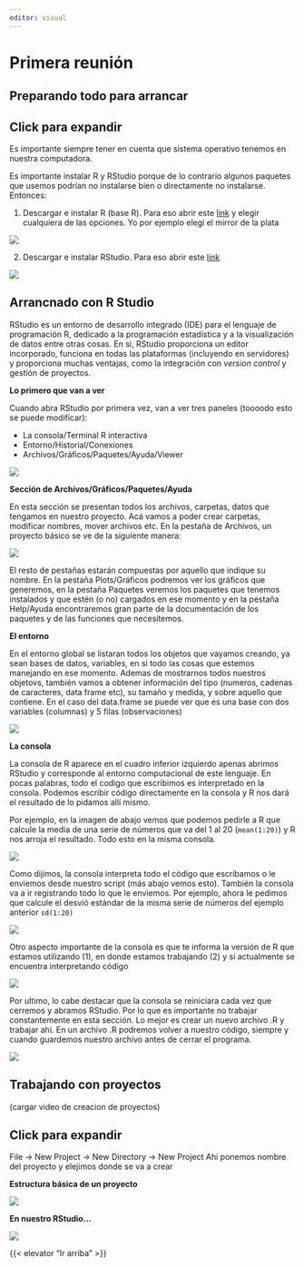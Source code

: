 ```yaml
---
editor: visual
---
```


# Primera reunión

## Preparando todo para arrancar

::: {.callout-tip collapse="true"}
## Click para expandir

Es importante siempre tener en cuenta que sistema operativo tenemos en nuestra computadora.
:::

Es importante instalar R y RStudio porque de lo contrario algunos paquetes que usemos podrían no instalarse bien o directamente no instalarse. Entonces:

1.  Descargar e instalar R (base R). Para eso abrir este [link](https://cran.r-project.org/mirrors.html) y elegir cualquiera de las opciones. Yo por ejemplo elegí el mirror de la plata

![](/imgagenes/mirrorsDeCran.png){fig-align="center"}

2.  Descargar e instalar RStudio. Para eso abrir este [link]()

![](/imgagenes/instalarRestudio.png){fig-align="center"}

## Arrancnado con R Studio

RStudio es un entorno de desarrollo integrado (IDE) para el lenguaje de programación R, dedicado a la programación estadística y a la visualización de datos entre otras cosas. En si, RStudio proporciona un editor incorporado, funciona en todas las plataformas (incluyendo en servidores) y proporciona muchas ventajas, como la integración con *version control* y gestión de proyectos.

**Lo primero que van a ver**

Cuando abra RStudio por primera vez, van a ver tres paneles (toooodo esto se puede modificar):

-   La consola/Terminal R interactiva
-   Entorno/Historial/Conexiones
-   Archivos/Gráficos/Paquetes/Ayuda/Viewer

![](/imgagenes/holarstudio.png){fig-align="center"}

**Sección de Archivos/Gráficos/Paquetes/Ayuda**

En esta sección se presentan todos los archivos, carpetas, datos que tengamos en nuestro proyecto. Acá vamos a poder crear carpetas, modificar nombres, mover archivos etc. En la pestaña de Archivos, un proyecto básico se ve de la siguiente manera:

![](/imgagenes/proyecto.png){fig-align="center"}

El resto de pestañas estarán compuestas por aquello que indique su nombre. En la pestaña Plots/Gráficos podremos ver los gráficos que generemos, en la pestaña Paquetes veremos los paquetes que tenemos instalados y que estén (o no) cargados en ese momento y en la pestaña Help/Ayuda encontraremos gran parte de la documentación de los paquetes y de las funciones que necesitemos.

**El entorno**

En el entorno global se listaran todos los objetos que vayamos creando, ya sean bases de datos, variables, en si todo las cosas que estemos manejando en ese momento. Ademas de mostrarnos todos nuestros objetovs, también vamos a obtener información del tipo (numeros, cadenas de caracteres, data frame etc), su tamaño y medida, y sobre aquello que contiene. En el caso del data.frame se puede ver que es una base con dos variables (columnas) y 5 filas (observaciones)

![](/imgagenes/entorno.png){fig-align="center"}

**La consola**

La consola de R aparece en el cuadro inferior izquierdo apenas abrimos RStudio y corresponde al entorno computacional de este lenguaje. En pocas palabras, todo el codigo que escribimos es interpretado en la consola. Podemos escribir código directamente en la consola y R nos dará el resultado de lo pidamos allí mismo.

Por ejemplo, en la imagen de abajo vemos que podemos pedirle a R que calcule la media de una serie de números que va del 1 al 20 (`mean(1:20)`) y R nos arroja el resultado. Todo esto en la misma consola.

![](/imgagenes/consola_sola.png){fig-align="center"}

Como dijimos, la consola interpreta todo el código que escribamos o le enviemos desde nuestro script (más abajo vemos esto). También la consola va a ir registrando todo lo que le enviemos. Por ejemplo, ahora le pedimos que calcule el desvió estándar de la misma serie de números del ejemplo anterior `sd(1:20)`

![](/imgagenes/consola_sola2.png){fig-align="center"}

Otro aspecto importante de la consola es que te informa la versión de R que estamos utilizando (1), en donde estamos trabajando (2) y si actualmente se encuentra interpretando código

![](/imgagenes/consola_sola3.png){fig-align="center"}

Por ultimo, lo cabe destacar que la consola se reiniciara cada vez que cerremos y abramos RStudio. Por lo que es importante no trabajar constantemente en esta sección. Lo mejor es crear un nuevo archivo .R y trabajar ahi. En un archivo .R podremos volver a nuestro código, siempre y cuando guardemos nuestro archivo antes de cerrar el programa.

![](/imgagenes/crearArchivo.png){fig-align="center"}

## Trabajando con proyectos

(cargar video de creacion de proyectos)

::: {.callout-tip collapse="true"}
## Click para expandir

File -\> New Project -\> New Directory -\> New Project Ahi ponemos nombre del proyecto y elejimos donde se va a crear
:::

**Estructura básica de un proyecto**

![](/imgagenes/proyecto2.png){fig-align="center"}

**En nuestro RStudio...**

![](/imgagenes/proyecto.png){fig-align="center"}

{{< elevator "Ir arriba" >}}
